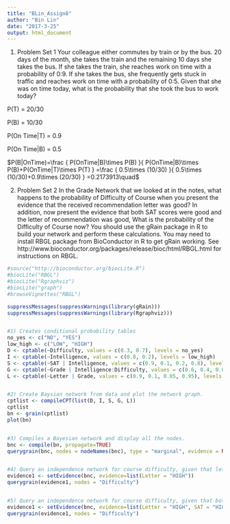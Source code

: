 ---
title: "BLin_Assign8"
author: "Bin Lin"
date: "2017-3-25"
output: html_document
---

1. Problem Set 1
Your colleague either commutes by train or by the bus. 20 days of the month, she takes the train and the remaining 10 days she takes the bus. If she takes the train, she reaches work on time with a probability of 0:9. If she takes the bus, she frequently gets stuck in traffic and reaches work on time with a probability of 0:5. Given that she was on time today, what is the probability that she took the bus to work today?

P(T) = 20/30  

P(B) = 10/30

P(On Time|T) = 0.9

P(On Time|B) = 0.5

$P(B|OnTime)=\frac { P(OnTime|B)\times P(B) }{ P(OnTime|B)\times P(B)+P(OnTime|T)\times P(T) } =\frac { 0.5\times (10/30) }{ 0.5\times (10/30)+0.9\times (20/30) } =0.2173913\quad$


2. Problem Set 2
In the Grade Network that we looked at in the notes, what happens to the probability of Difficulty of Course when you present the evidence that the received recommendation letter was good? In addition, now present the evidence that both SAT scores were good and the letter of recommendation was good, What is the probability of the Difficulty of Course now? You should use the gRain package in R to build your network and perform these calculations. You may need to install RBGL package from BioConductor in R to get gRain working. See http://www.bioconductor.org/packages/release/bioc/html/RBGL.html for instructions on RBGL.
```{r}
#source("http://bioconductor.org/biocLite.R")
#biocLite("RBGL")
#biocLite("Rgraphviz")
#biocLite("graph")
#browseVignettes("RBGL")

suppressMessages(suppressWarnings(library(gRain)))
suppressMessages(suppressWarnings(library(Rgraphviz)))


#1) Creates conditional probability tables
no_yes <- c("NO", "YES")
low_high <- c("LOW", "HIGH")
D <- cptable(~Difficulty, values = c(0.3, 0.7), levels = no_yes)
I <- cptable(~Intelligence, values = c(0.8, 0.2), levels = low_high)
S <- cptable(~SAT | Intelligence, values = c(0.9, 0.1, 0.2, 0.8), levels = low_high)
G <- cptable(~Grade | Intelligence:Difficulty, values = c(0.6, 0.4, 0.01, 0.99, 0.8, 0.2, 0.1, 0.9), levels = low_high)
L <- cptable(~Letter | Grade, values = c(0.9, 0.1, 0.05, 0.95), levels = low_high)


#2) Create Baysian network from data and plot the network graph.
cptlist <- compileCPT(list(D, I, S, G, L))
cptlist
bn <- grain(cptlist)
plot(bn)


#3) Compiles a Bayesian network and display all the nodes.
bnc <- compile(bn, propagate=TRUE)
querygrain(bnc, nodes = nodeNames(bnc), type = "marginal", evidence = NULL, exclude = TRUE, normalize = TRUE, result = "array", details = 0)


#4) Query an independence network for course difficulty, given that letter was good. 
evidence1 <- setEvidence(bnc, evidence=list(Letter = "HIGH"))
querygrain(evidence1, nodes = "Difficulty")


#5) Query an independence network for course difficulty, given that both SAT and letter were good. 
evidence1 <- setEvidence(bnc, evidence=list(Letter = "HIGH", SAT = "HIGH"))
querygrain(evidence1, nodes = "Difficulty")
```

